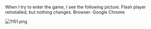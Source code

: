 When I try to enter the game, I see the following picture. Flash player reinstalled, but nothing changes. Browser: Google Chrome

[[File:1151.png|thumb|left]]<ac_metadata title="[Help] Problem with Adobe flash player"> </ac_metadata>